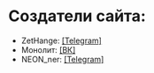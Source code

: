 # Создатели сайта:

- ZetHange: [[Telegram]](https://t.me/Ucusy_Menya_Pchela)
- Монолит: [[ВК]](https://vk.com/monolit_2022)
- NEON_ner: [[Telegram]](https://t.me/NEON_ner)
